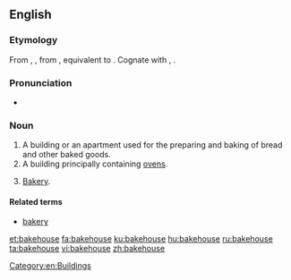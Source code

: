==English==

===Etymology===
From {{etyl|enm|en}} {{term|bakhous|lang=enm}}, {{term|bachous|lang=enm}}, from {{etyl|ang|en}} {{m|ang|bæchūs||bakery, bakehouse}}, equivalent to {{compound|bake|house|lang=en}}. Cognate with {{etyl|sco|-}} {{term|bake-hous||bakehouse, bakery|lang=sco}}, {{etyl|nds|-}} {{term|backhus||bakehouse|lang=nds}}.

===Pronunciation===
* {{IPA|/ˈbeɪkhaʊs/|lang=en}}

===Noun===
{{en-noun}}

# A building or an apartment used for the preparing and baking of bread and other baked goods.
# A building principally containing [[ovens]].
# {{context|UK|_|dialectal|lang=en}} [[bakery|Bakery]].

====Related terms====
* [[bakery]]

[[Category:en:Buildings]]

[[et:bakehouse]]
[[fa:bakehouse]]
[[ku:bakehouse]]
[[hu:bakehouse]]
[[ru:bakehouse]]
[[ta:bakehouse]]
[[vi:bakehouse]]
[[zh:bakehouse]]